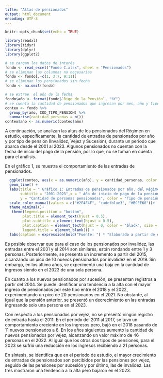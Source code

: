 ```yaml
---
title: "Altas de pensionados"
output: html_document
encoding: UTF-8
---
```


```r
knitr::opts_chunk$set(echo = TRUE)
```

```r
library(readxl)
library(tidyr)
library(dplyr)
library(ggplot2)
```

```r
# se cargan los datos de interés
fondo <- read_excel("Fondo C.xlsx", sheet = "Pensionados")
# se eliminan las columnas no necesarias
fondo <- fondo[,-c(1, 3:7, 9:11)]
# se eliminan los pensionados sin fecha 
fondo <- na.omit(fondo)

# se extrae  el año de la fecha
fondo$año <- format(fondo$`Rige de la Pensión`, "%Y")
# se cuenta la cantidad de pensionados que ingresan por mes, año y tipo de pensión
conteo <- fondo %>%
  group_by(año, COD_TIPO_PENSION) %>%
  summarise(cantidad_personas = n())
conteo$año <- as.numeric(conteo$año)

```

A continuación, se analizan las altas de los pensionados del Régimen 
en estudio, específicamente, la cantidad de entradas de pensionados 
por año y por tipo de pensión (Invalidez, Vejez y Sucesión), durante un 
periodo que abarca desde el 2001 al 2023. Algunos pensionados no cuentan con la fecha
de inicio del pago de la pensión, por lo que, no se toman en cuenta para el análisis.

En el gráfico 1, se muestra el comportamiento de las entradas de pensionados.

```r
  ggplot(conteo, aes(x = as.numeric(año), y = cantidad_personas, color = COD_TIPO_PENSION)) +
  geom_line() +
  labs(title = " Gráfico 1: Entradas de pensionados por año, del Régimen",
       subtitle = "2001-2023",x = " Año de inicio de pago de la pensión",
       y = "Cantidad de personas pensionadas", color = "Tipo de pensión")+
  scale_color_manual(values = c("#2F4F4F", "cadetblue3", "#BCEE68"))+
  theme_minimal()+
   theme(legend.position = "bottom",
        plot.title = element_text(hjust = 0.5),
        plot.subtitle = element_text(hjust = 0.5),
        plot.caption = element_text(hjust = 0, color = "black", size = 8),
        legend.title = element_blank()) +
  labs(caption = expression(bold("Fuente: ") * "Elaborado a partir de datos de."))

```

Es posible observar que para el caso de los pensionados por invalidez,
las entradas entre el 2001 y el 2014 son similares, están rondando entre 1 y 3 
personas. Posteriormente, se presenta un incremento a partir del 2015, alcanzando
un pico de 10 nuevos pensionados por invalidez en el 2019. Sin embargo, en los
último años, se experimentó una baja en la cantidad de ingresos siendo en el 2023
de una sola persona.

En cuanto a los nuevos pensionados por sucesión, se presentan registros a partir
del 2004. Se puede identificar una tendencia a la alta con el mayor ingreso
de pensionados por este tipo entre el 2018 y el 2022, experimentando un pico de 20 
pensionados en el 2021. No obstante, al igual que la pensión anterior, se presentó un 
decrecimiento en las entradas ingresando solo una persona en el 2023.

Con respecto a los pensionados por vejez, no se presentó ningún registro de
entrada hasta el 2011. En el periodo del 2011 al 2017, se tuvo un comportamiento
creciente en los ingresos pero, bajó en el 2018 pasando de 11 nuevos pensionados
a 8. En los años siguientes aumentó la cantidad de nuevos pensionados por vejez,
alcanzando un valor máximo de 46 personas en el 2022. Al igual que los otros dos
tipos de pensiones, para el 2023 se sufrió una reducción en los ingresos recibiendo 
a 21 personas.

En síntesis, se identifica que en el periodo de estudio, el mayor crecimiento de entradas de 
pensionados son percibidos por las pensiones por vejez, seguido de las pensiones
por sucesión y por último, las de invalidez. Las tres mostraron una tendencia a
la alta pero bajaron en el 2023.



